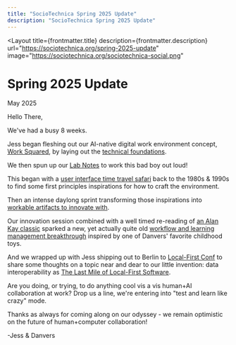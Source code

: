 ```yaml
---
title: "SocioTechnica Spring 2025 Update"
description: "SocioTechnica Spring 2025 Update"
---
```



<Layout 
  title={frontmatter.title}
  description={frontmatter.description}
  url="https://sociotechnica.org/spring-2025-update"
  image="https://sociotechnica.org/sociotechnica-social.png"
>

<h1 class="font-serif text-4xl mb-2">Spring 2025 Update</h1>
<p class="text-neutral-500 mb-4">May 2025</p>

<article class="prose prose-blockquote:font-normal">

Hello There,

We've had a busy 8 weeks.

Jess began fleshing out our AI-native digital work environment concept, [Work Squared](https://worksquared.ai/), by laying out the [technical foundations](https://sociotechnica.org/notebook/ws-tech-foundations/).

We then spun up our [Lab Notes](https://sociotechnica.org/notebook/forward/) to work this bad boy out loud!

This began with a [user interface time travel safari](https://sociotechnica.org/notebook/ws-ui-safari/) back to the 1980s & 1990s to find some first principles inspirations for how to craft the environment.

Then an intense daylong sprint transforming those inspirations into [workable artifacts to innovate with](https://sociotechnica.org/notebook/planning-a-collab/).

Our innovation session combined with a well timed re-reading of [an Alan Kay classic](https://worrydream.com/refs/Kay_1989_-_User_Interface,_a_Personal_View.pdf) sparked a new, yet actually quite old [workflow and learning management breakthrough](https://sociotechnica.org/notebook/symbolic/) inspired by one of Danvers' favorite childhood toys.

And we wrapped up with Jess shipping out to Berlin to [Local-First Conf](https://www.localfirstconf.com/) to share some thoughts on a topic near and dear to our little invention: data interoperability as [The Last Mile of Local-First Software](https://www.youtube.com/watch?v=VCT4J4g2Ung).

Are you doing, or trying, to do anything cool vis a vis human+AI collaboration at work? Drop us a line, we're entering into "test and learn like crazy" mode.

Thanks as always for coming along on our odyssey - we remain optimistic on the future of human+computer collaboration!

-Jess & Danvers

</article>

</Layout>
